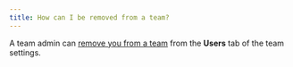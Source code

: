 ```yaml
---
title: How can I be removed from a team?
---
```


A team admin can [remove you from a team](/guides/models/app/settings-page/teams.md)  from the **Users** tab of the team settings.
